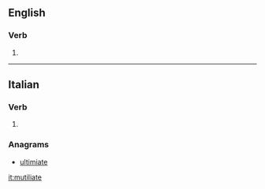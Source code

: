 ==English==

===Verb===
{{head|en|misspelling}}

# {{misspelling of|mutilate|lang=en}}

----

==Italian==

===Verb===
{{head|it|verb form}}

# {{inflection of|mutilare||2|p|pres|sub|lang=it}}

===Anagrams===
* [[ultimiate#Italian|ultimiate]]

[[it:mutiliate]]